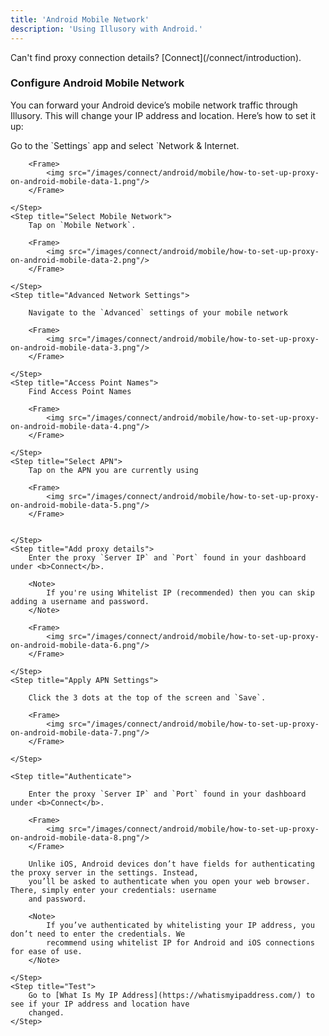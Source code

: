 ```yaml
---
title: 'Android Mobile Network'
description: 'Using Illusory with Android.'
---
```


<Warning>
    Can't find proxy connection details? [Connect](/connect/introduction).
</Warning>

### Configure Android Mobile Network

You can forward your Android device’s mobile network traffic through Illusory. This will change your IP address and location. Here’s how to set it up:

<Steps>
    <Step title="Find Mobile Network">
        Go to the `Settings` app and select `Network & Internet.

        <Frame>
            <img src="/images/connect/android/mobile/how-to-set-up-proxy-on-android-mobile-data-1.png"/>
        </Frame>

    </Step>
    <Step title="Select Mobile Network">
        Tap on `Mobile Network`.

        <Frame>
            <img src="/images/connect/android/mobile/how-to-set-up-proxy-on-android-mobile-data-2.png"/>
        </Frame>

    </Step>
    <Step title="Advanced Network Settings">

        Navigate to the `Advanced` settings of your mobile network

        <Frame>
            <img src="/images/connect/android/mobile/how-to-set-up-proxy-on-android-mobile-data-3.png"/>
        </Frame>

    </Step>
    <Step title="Access Point Names">
        Find Access Point Names

        <Frame>
            <img src="/images/connect/android/mobile/how-to-set-up-proxy-on-android-mobile-data-4.png"/>
        </Frame>

    </Step>
    <Step title="Select APN">
        Tap on the APN you are currently using

        <Frame>
            <img src="/images/connect/android/mobile/how-to-set-up-proxy-on-android-mobile-data-5.png"/>
        </Frame>


    </Step>
    <Step title="Add proxy details">
        Enter the proxy `Server IP` and `Port` found in your dashboard under <b>Connect</b>.

        <Note>
            If you're using Whitelist IP (recommended) then you can skip adding a username and password.
        </Note>

        <Frame>
            <img src="/images/connect/android/mobile/how-to-set-up-proxy-on-android-mobile-data-6.png"/>
        </Frame>

    </Step>
    <Step title="Apply APN Settings">

        Click the 3 dots at the top of the screen and `Save`.

        <Frame>
            <img src="/images/connect/android/mobile/how-to-set-up-proxy-on-android-mobile-data-7.png"/>
        </Frame>

    </Step>

    <Step title="Authenticate">

        Enter the proxy `Server IP` and `Port` found in your dashboard under <b>Connect</b>.

        <Frame>
            <img src="/images/connect/android/mobile/how-to-set-up-proxy-on-android-mobile-data-8.png"/>
        </Frame>

        Unlike iOS, Android devices don’t have fields for authenticating the proxy server in the settings. Instead,
        you’ll be asked to authenticate when you open your web browser. There, simply enter your credentials: username
        and password.

        <Note>
            If you’ve authenticated by whitelisting your IP address, you don’t need to enter the credentials. We
            recommend using whitelist IP for Android and iOS connections for ease of use.
        </Note>

    </Step>
    <Step title="Test">
        Go to [What Is My IP Address](https://whatismyipaddress.com/) to see if your IP address and location have
        changed.
    </Step>
</Steps>
